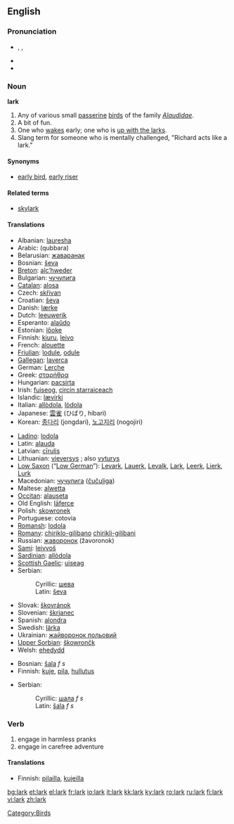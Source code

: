 ==English==

{{rfe|see talk}}

===Pronunciation===
*{{IPA|/lɑː(r)k/}}, {{SAMPA|/lA:(r)k/}}, {{AHD|lärk}}
*{{audio|en-us-lark.ogg|Audio (US)}}
*{{rhymes|ɑː(r)k}}

===Noun===
'''lark'''

# Any of various small [[passerine]] [[bird]]s of the family ''[[Alaudidae]]''.
# A bit of fun.
# One who [[wake]]s early; one who is [[up with the larks]].
# Slang term for someone who is mentally challenged, "Richard acts like a lark."

====Synonyms====
*{{italbrac-colon|one who wakes early}} [[early bird]], [[early riser]]

====Related terms====
*[[skylark]]

====Translations====
{{trans-top|bird}}
*Albanian: [[lauresha]]
*Arabic: {{ARchar|[[قبرة|قبّرة]]}} (qubbara)
*Belarusian: [[жаваранак]]
*Bosnian: [[ševa]] {{f}}
*[[Breton]]: [[alc’hweder]]
*Bulgarian: [[чучулига]]
*[[Catalan]]: [[alosa]]
*Czech: [[skřivan]]
*Croatian: [[ševa]]
*Danish: [[lærke]] {{c}}
*Dutch: [[leeuwerik]] {{m}}
*Esperanto: [[alaŭdo]]
*Estonian: [[lőoke]]
*Finnish: [[kiuru]], [[leivo]]
*French: [[alouette]] {{f}}
*[[Friulian]]: [[lodule]], [[odule]]
*[[Gallegan]]: [[laverca]]
*German: [[Lerche]] {{f}}
*Greek: [[σταρήθρα]]
*Hungarian: [[pacsirta]]
*Irish: [[fuiseog]], [[circín starraiceach]]
*Islandic: [[lævirki]]
*Italian: [[allòdola]], [[lòdola]]
*Japanese: [[雲雀]] (ひばり, hibari)
*Korean: [[종다리]] (jongdari), [[노고지리]] (nogojiri)
{{trans-mid}}
*[[Ladino]]: [[lodola]]
*Latin: [[alauda]]
*Latvian: [[cīrulis]]
*Lithuanian: [[vieversys]] {{m}}; also [[vyturys]] {{m}}
*[[Low Saxon]] (“[[Low German]]”): [[Levark]], [[Lauerk]], [[Levalk]], [[Lark]], [[Leerk]], [[Lierk]], [[Lurk]] {{f}}
*Macedonian: [[чучулига]] ([[čučuliga]])
*Maltese: [[alwetta]]
*[[Occitan]]: [[alauseta]]
*Old English: [[laferce|lāferce]] {{f}}
*Polish: [[skowronek]] {{m}}
*Portuguese: cotovia {{f}}
*[[Romansh]]: [[lodola]]
*[[Romany]]: [[chiriklo-gilibano]] {{m}} [[chirikli-gilibani]] {{f}}
*Russian: [[жаворонок]] (žavoronok)
*[[Sami]]: [[leivvoš]]
*[[Sardinian]]: [[allòdola]]
*[[Scottish Gaelic]]: [[uiseag]] {{f}}
*Serbian:
*:Cyrillic: [[шева]] {{f}}
*:Latin: [[ševa]] {{f}}
*Slovak: [[škovránok]]
*Slovenian: [[škrjanec]] {{m}}
*Spanish: [[alondra]] {{f}}
*Swedish: [[lärka]]
*Ukrainian: [[жайворонок польовий]]
*[[Upper Sorbian]]: [[škowrončk]]
*Welsh: [[ehedydd]]
{{trans-bottom}}

{{trans-top|a bit of fun}}
*Bosnian: [[šala]] ''f s''
*Finnish: [[kuje]], [[pila]], [[hullutus]]
{{trans-mid}}
*Serbian:
*:Cyrillic: [[шала]] ''f s''
*:Latin: [[šala]] ''f s''
{{trans-bottom}}

{{trans-top|one who [[wake]]s early}}
{{trans-mid}}
{{trans-bottom}}

===Verb===
{{en-verb}}

# engage in harmless pranks
# engage in carefree adventure

====Translations====
{{top}}
*Finnish: [[pilailla]], [[kujeilla]]
{{mid}}
{{bottom}}

[[Category:Birds]]

[[bg:lark]]
[[et:lark]]
[[el:lark]]
[[fr:lark]]
[[io:lark]]
[[it:lark]]
[[kk:lark]]
[[ky:lark]]
[[ro:lark]]
[[ru:lark]]
[[fi:lark]]
[[vi:lark]]
[[zh:lark]]